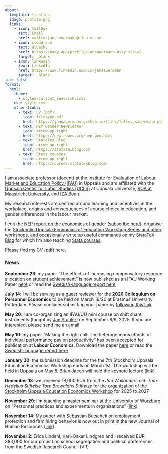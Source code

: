 ```yaml
---
about:
  template: trestles
  image: profile.png
  links:
    - icon: mailbox
      text: Email
      href: mailto:jan.sauermann@ifau.uu.se
    - icon: cloud-sun
      text: Bluesky
      href: https://bsky.app/profile/jansauermann.bsky.social
      target: _blank
    - icon: linkedin
      text: LinkedIn 
      href: https://www.linkedin.com/in/jansauermann
      target: _blank
toc: false 
format: 
  html: 
    theme: 
      - styles/callout_research.scss
    css: styles.css
    other-links:
      - text: CV (pdf)
        icon: filetype-pdf
        href: https://jansauermann.github.io/files/fullcv_sauermann.pdf
      - text: NEP Gender Newsletter
        icon: arrow-up-right
        href: https://nep.repec.org/nep-gen.html
      - text: StataTex Blog
        icon: arrow-up-right
        href: https://statatexblog.com
      - text: Stata courses
        icon: arrow-up-right
        href: http://courses.statatexblog.com    
---
```

  
I am associate professor (docent) at the [Institute for Evaluation of Labour Market and Education Policy (IFAU)](https://www.ifau.se/en/) in Uppsala and am affiliated with the [Uppsala Center for Labor Studies (UCLS)](https://www.ucls.nek.uu.se) at Uppsala University, [ROA at Maastricht University](https://roa.nl), and [IZA Bonn](https://www.iza.org). 

My research interests are centred around learning and incentives in the workplace, origins and consequences of course choice in education, and gender differences in the labour market.

I edit the [NEP report on the economics of gender](https://econpapers.repec.org/scripts/nep.pf?list=nepgen) ([subscribe here](https://nep.repec.org/nep-gen.html)),  organise the [Stockholm Uppsala Economics of Education Workshop Series and other workshops](workshops.qmd), and occasionally write up useful commands on my [StataTeX Blog](https://statatexblog.com) for which I'm also teaching [Stata courses](http://courses.statatexblog.com).

Please [find my CV (pdf) here](https://jansauermann.github.io/files/fullcv_sauermann.pdf). 

### News

**September 23**: my paper "The effects of increasing compensatory resource allocation on student achievement" is now published as an IFAU Working Paper [here](https://www.ifau.se) or read the [Swedish-language report here](research.html#research-reports-and-other-publications)

**July 14**: I will be serving as a guest reviewer for the **2026 Colloquium on Personnel Economics** to be held on March 19/20 at Erasmus University Rotterdam. Please consider submitting your paper by [following this link](https://personneleconomics.eu/cope2026/) 

**May 20**: I am co-organizing an IFAU/UU mini course on shift share instruments (taught by [Jan Stuhler](https://janstuhler.com)) on September 8/9, 2025. If you are interested, please send me an [email](mailto:jan.sauermann@ifau.uu.se)

**May 10**: my paper "Making the right call: The heterogeneous effects of individual performance pay on productivity" has been accepted for publication at **Labour Economics**. Download the paper [here](https://www.sciencedirect.com/science/article/pii/S0927537125000211) or read the [Swedish-language report here](research.html#research-reports-and-other-publications)

**January 30**: the submission deadline for the the 7th Stockholm Uppsala Education Economics Workshop ends on March 1st. The workshop will be held in Uppsala on May 5. Brian Jacob will hold the keynote lecture ([link](educworkshop_2025.qmd)) 

**December 13**: we received 18,000 EUR from the *Jan Wallanders och Tom Hedelius Stiftelse Tore Browaldhs Stiftelse* for the organization of the [Stockholm Uppsala Education Economics Workshop](workshops.qmd) for 2025 to 2027

**November 29**: I'm teaching a master seminar at the University of Würzburg on "Personnel practices and experiments in organizations"  ([link](teaching_2025_wuerzburg.qmd))

**November 14**: My paper with Sebastian Butschek on employment protection and firm hiring behavior is now out in print in the new Journal of Human Resources ([link](https://jhr.uwpress.org/content/59/6/1981))

**November 2**: Erica Lindahl, Karl-Oskar Lindgren and I received EUR 383,000 for our project on school segregation and political preferences from the Swedish Research Council (VR)

<!--

**July 2**: Marco Clemens and I have released a new IZA Discussion Paper "Making the Right Call: The Heterogeneous Effects of Individual Performance Pay on Productivity" ([download here](https://ideas.repec.org/p/iza/izadps/dp17119.html))

**June 13**: I am co-organizing a IFAU/UU mini course on survey experiments (taught by [Ingar Haaland](https://sites.google.com/site/ingarhaaland/)) on August 19/20, 2024. For more information, please send me an [email](mailto:jan.sauermann@ifau.uu.se).



**March 15**: the [program of the next Stockholm Uppsala Education Economics Workshop is now online](educworkshop_2024.qmd). The keynote presentation will be held by Matthew Wiswall.

**December 11**: our paper "Earnings Losses and the Role of the Welfare State during the COVID-19 Pandemic: Evidence from Sweden" is now [available as open access at the Review of Income and Wealth](http://doi.org/10.1111/roiw.12670) 


**December 7**:  I received EUR 22,000 for organizing Workshops in Empirical Economics in Uppsala from the Jan Wallanders och Tom Hedelius stiftelse Tore Browaldhs stiftelse

**December 4**:  I received EUR 440,000 for my project on unemployment insurance from the Swedish Council for Health Working Life and Welfare (FORTE)


    theme: 
    - callout_research.scss 
-->